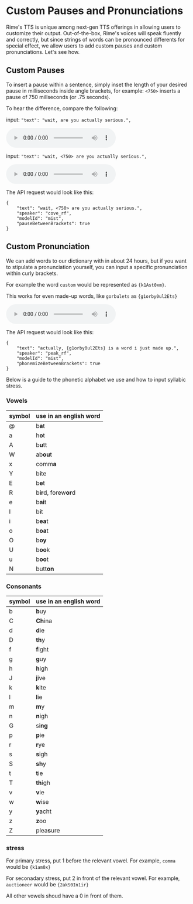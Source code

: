 
# Custom Pauses and Pronunciations



Rime's TTS is unique among next-gen TTS offerings in allowing users to customize their output. Out-of-the-box, Rime's voices will speak fluently and correctly, but since strings of words can be pronounced differents for special effect, we allow users to add custom pauses and custom pronunciations. Let's see how.


## Custom Pauses

To insert a pause within a sentence, simply inset the length of your desired pause in milliseconds inside angle brackets, for example: `<750>` inserts a pause of 750 millseconds (or .75 seconds).

To hear the difference, compare the following:

input:    `"text": "wait, are you actually serious.",`

<audio controls src="https://rime.ai/sounds/docs/wait_no_pause.wav"></audio>  


input:    `"text": "wait, <750> are you actually serious.",`

<audio controls src="https://rime.ai/sounds/docs/wait_750.wav"></audio>  

The API request would look like this:

```
{
	"text": "wait, <750> are you actually serious.",
    "speaker": "cove_rf",
    "modelId": "mist",
    "pauseBetweenBrackets": true
}
```



## Custom Pronunciation

We can add words to our dictionary with in about 24 hours, but if you want to stipulate a pronunciation yourself, you can input a specific pronunciation within curly brackets. 

For example the word `custom` would be represented as `{k1Ast0xm}`.

This works for even made-up words, like `gorbulets` as `{g1orby0ul2Ets}`

<audio controls src="https://rime.ai/sounds/docs/gorbulets.wav"></audio>  

The API request would look like this:

```
{
	"text": "actually, {g1orby0ul2Ets} is a word i just made up.",
    "speaker": "peak_rf",
    "modelId": "mist",
    "phonemizeBetweenBrackets": true
}
```



Below is a guide to the phonetic alphabet we use and how to input syllabic stress.


### Vowels

|   symbol     |   use in an english word              
|-----------------|--------------------------|
| @ | b**a**t |
| a | h**o**t |
| A | b**u**tt |
| W | ab**ou**t |
| x | comm**a** |
| Y | b**i**te |
| E | b**e**t |
| R | b**ir**d, forew**or**d |
| e | b**ai**t |
| I | b**i**t |
| i | b**ea**t |
| o | b**oa**t |
| O | b**oy** |
| U | b**oo**k |
| u | b**oo**t |
| N | butt**on** |


### Consonants

|   symbol     |   use in an english word              
|-----------------|--------------------------|
| b | **b**uy |
| C | **Ch**ina |
| d | **d**ie |
| D | **th**y |
| f | **f**ight |
| g | **g**uy |
| h | **h**igh |
| J | **j**ive |
| k | **k**ite |
| l | **l**ie |
| m | **m**y |
| n | **n**igh |
| G | si**ng** |
| p | **p**ie |
| r | **r**ye  |
| s | **s**igh |
| S | **sh**y |
| t | **t**ie |
| T | **th**igh |
| v | **v**ie |
| w | **w**ise |
| y | **y**acht |
| z | **z**oo |
| Z | plea**s**ure |

### stress

For primary stress, put 1 before the relevant vowel. For example, `comma` would be `{k1am0x}`

For seconadary stress, put 2 in front of the relevant vowel. For example, `auctioneer` would be `{2akS0In1ir}`

All other vowels shoud have a 0 in front of them.
